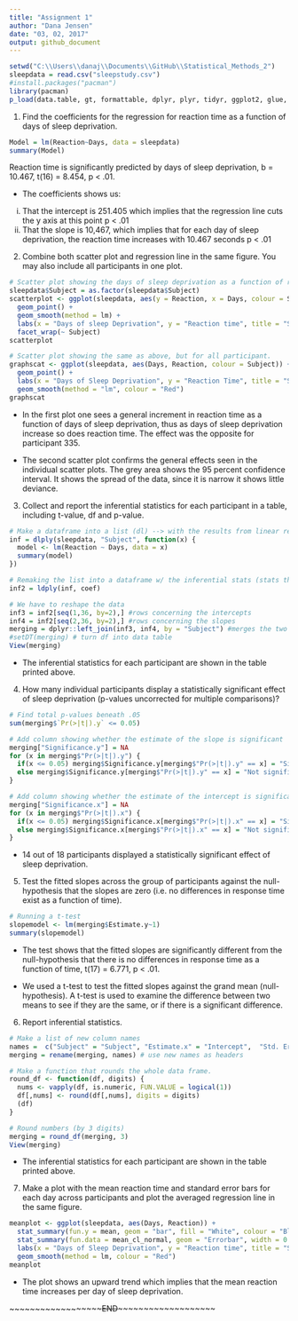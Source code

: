 ---
title: "Assignment 1"
author: "Dana Jensen"
date: "03, 02, 2017"
output: github_document
---

```{r setup, include=FALSE}

setwd("C:\\Users\\danaj\\Documents\\GitHub\\Statistical_Methods_2")
sleepdata = read.csv("sleepstudy.csv")
#install.packages("pacman")
library(pacman)
p_load(data.table, gt, formattable, dplyr, plyr, tidyr, ggplot2, glue, Hmisc)

```

1) Find the coefficients for the regression for reaction time as a function of days of sleep deprivation.

```{r}

Model = lm(Reaction~Days, data = sleepdata)
summary(Model)

```
Reaction time is significantly predicted by days of sleep deprivation, b = 10.467, t(16) = 8.454, p < .01.

- The coefficients shows us:
i) That the intercept is 251.405 which implies that the regression line cuts the y axis at this point p < .01
ii) That the slope is 10,467, which implies that for each day of sleep deprivation, the reaction time increases with 10.467 seconds p < .01


2) Combine both scatter plot and regression line in the same figure. You may also include all participants in one plot.

```{r}

# Scatter plot showing the days of sleep deprivation as a function of reaction time for each participant.
sleepdata$Subject = as.factor(sleepdata$Subject)
scatterplot <- ggplot(sleepdata, aes(y = Reaction, x = Days, colour = Subject)) +
  geom_point() + 
  geom_smooth(method = lm) + 
  labs(x = "Days of sleep Deprivation", y = "Reaction time", title = "Sleep Study") + 
  facet_wrap(~ Subject)
scatterplot

# Scatter plot showing the same as above, but for all participant.
graphscat <- ggplot(sleepdata, aes(Days, Reaction, colour = Subject)) + 
  geom_point() + 
  labs(x = "Days of Sleep Deprivation", y = "Reaction Time", title = "Sleep Study") +
  geom_smooth(method = "lm", colour = "Red")
graphscat

```

- In the first plot one sees a general increment in reaction time as a function of days of sleep deprivation, thus as days of sleep deprivation increase so does reaction time. The effect was the opposite for participant 335.

- The second scatter plot confirms the general effects seen in the individual scatter plots. The grey area shows the 95 percent confidence interval. It shows the spread of the data, since it is narrow it shows little deviance. 


3) Collect and report the inferential statistics for each participant in a table, including t-value, df and p-value.

```{r}

# Make a dataframe into a list (dl) --> with the results from linear regressions, runs a linear model 
inf = dlply(sleepdata, "Subject", function(x) {
  model <- lm(Reaction ~ Days, data = x)
  summary(model)
})

# Remaking the list into a dataframe w/ the inferential stats (stats that tells us about the data)
inf2 = ldply(inf, coef)

# We have to reshape the data
inf3 = inf2[seq(1,36, by=2),] #rows concerning the intercepts
inf4 = inf2[seq(2,36, by=2),] #rows concerning the slopes
merging = dplyr::left_join(inf3, inf4, by = "Subject") #merges the two rows
#setDT(merging) # turn df into data table
View(merging)

```
- The inferential statistics for each participant are shown in the table printed above.


4) How many individual participants display a statistically significant effect of sleep deprivation (p-values uncorrected for multiple comparisons)?

```{r}

# Find total p-values beneath .05
sum(merging$`Pr(>|t|).y` <= 0.05)

# Add column showing whether the estimate of the slope is significant
merging["Significance.y"] = NA
for (x in merging$"Pr(>|t|).y") {
  if(x <= 0.05) merging$Significance.y[merging$"Pr(>|t|).y" == x] = "Significant" 
  else merging$Significance.y[merging$"Pr(>|t|).y" == x] = "Not significant"
}

# Add column showing whether the estimate of the intercept is significant
merging["Significance.x"] = NA
for (x in merging$"Pr(>|t|).x") {
  if(x <= 0.05) merging$Significance.x[merging$"Pr(>|t|).x" == x] = "Significant" 
  else merging$Significance.x[merging$"Pr(>|t|).x" == x] = "Not significant"
}

```
- 14 out of 18 participants displayed a statistically significant effect of sleep deprivation.


5) Test the fitted slopes across the group of participants against the null-hypothesis that the slopes are zero (i.e. no differences in response time exist as a function of time).

```{r}

# Running a t-test
slopemodel <- lm(merging$Estimate.y~1) 
summary(slopemodel)

```

- The test shows that the fitted slopes are significantly different from the null-hypothesis that there is no differences in response time as a function of time, t(17) = 6.771, p < .01.

- We used a t-test to test the fitted slopes against the grand mean (null-hypothesis). A t-test is used to examine the difference between two means to see if they are the same, or if there is a significant difference.


6) Report inferential statistics.

```{r}

# Make a list of new column names
names =  c("Subject" = "Subject", "Estimate.x" = "Intercept",  "Std. Error.x" = "SE, intercept", "t value.x" = "t-value, intercept",     "Pr(>|t|).x" = "p-value, intercept", "Estimate.y" = "Slope", "Std. Error.y" = "SE, slope", "t value.y" = "t-value, slope",  "Pr(>|t|).y" = "p-value, slope", "Significance.y" = "Slope significance", "Significance.x" = "Intercept significance")
merging = rename(merging, names) # use new names as headers

# Make a function that rounds the whole data frame. 
round_df <- function(df, digits) {
  nums <- vapply(df, is.numeric, FUN.VALUE = logical(1))
  df[,nums] <- round(df[,nums], digits = digits)
  (df)
}

# Round numbers (by 3 digits)
merging = round_df(merging, 3)
View(merging)

```
- The inferential statistics for each participant are shown in the table printed above. 

7) Make a plot with the mean reaction time and standard error bars for each day across participants and plot the averaged regression line in the same figure.

```{r}

meanplot <- ggplot(sleepdata, aes(Days, Reaction)) + 
  stat_summary(fun.y = mean, geom = "bar", fill = "White", colour = "Black") +
  stat_summary(fun.data = mean_cl_normal, geom = "Errorbar", width = 0.5) + 
  labs(x = "Days of Sleep Deprivation", y = "Reaction time", title = "Sleep Study") + 
  geom_smooth(method = lm, colour = "Red")
meanplot

```

- The plot shows an upward trend which implies that the mean reaction time increases per day of sleep deprivation.

~~~~~~~~~~~~~~~~~~~~END~~~~~~~~~~~~~~~~~~~~~
